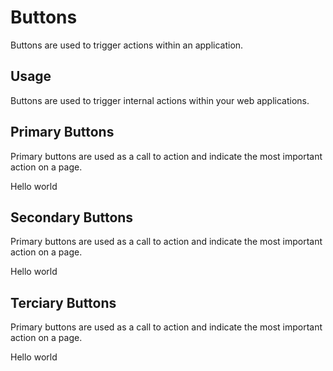 
<Meta title="Design System/Components/Buttons" />

# Buttons

Buttons are used to trigger actions within an application.

## Usage

Buttons are used to trigger internal actions within your web applications.

## Primary Buttons

Primary buttons are used as a call to action and indicate the most important action on a page.

<Preview>
  <Story name="primary">
    <PrimaryButton>Hello world</PrimaryButton>
  </Story>
</Preview>

## Secondary Buttons

Primary buttons are used as a call to action and indicate the most important action on a page.

<Preview>
  <Story name="secondary">
    <SecondaryButton>Hello world</SecondaryButton>
  </Story>
</Preview>

## Terciary Buttons

Primary buttons are used as a call to action and indicate the most important action on a page.

<Preview>
  <Story name="terciary">
    <TerciaryButton>Hello world</TerciaryButton>
  </Story>
</Preview>
